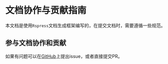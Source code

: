# 文档协作与贡献指南

本文档是使用`Rspress`文档生成框架编写的，在提交文档时，需要遵循一些规范。

## 参与文档协作和贡献

如果有问题可以在[GitHub]()上提出issue，或者直接提交PR。
